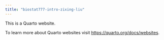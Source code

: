 ```yaml
---
title: "biostat777-intro-zixing-liu"
---
```


This is a Quarto website.

To learn more about Quarto websites visit <https://quarto.org/docs/websites>.

